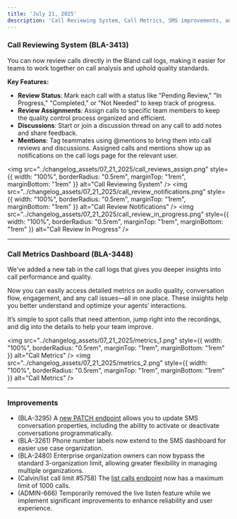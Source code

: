 ```yaml
---
title: 'July 21, 2025'
description: 'Call Reviewing System, Call Metrics, SMS improvements, and other enhancements'
---
```


### Call Reviewing System (BLA-3413)

You can now review calls directly in the Bland call logs, making it easier for teams to work together on call analysis and uphold quality standards.

**Key Features:**
- **Review Status**: Mark each call with a status like "Pending Review," "In Progress," "Completed," or "Not Needed" to keep track of progress.
- **Review Assignments**: Assign calls to specific team members to keep the quality control process organized and efficient.
- **Discussions**: Start or join a discussion thread on any call to add notes and share feedback.
- **Mentions**: Tag teammates using @mentions to bring them into call reviews and discussions. Assigned calls and mentions show up as notifications on the call logs page for the relevant user.

<Tabs>
  <Tab title="Assigning a Review">

<img 
  src="../changelog_assets/07_21_2025/call_reviews_assign.png" 
  style={{ width: "100%", borderRadius: "0.5rem", marginTop: "1rem", marginBottom: "1rem" }}
  alt="Call Reviewing System"
/>
  </Tab>
  <Tab title="Notifications">
<img 
  src="../changelog_assets/07_21_2025/call_review_notifications.png" 
  style={{ width: "100%", borderRadius: "0.5rem", marginTop: "1rem", marginBottom: "1rem" }}
  alt="Call Review Notifications"
/>
  </Tab>
  <Tab title="In Progress">
<img 
  src="../changelog_assets/07_21_2025/call_review_in_progress.png" 
  style={{ width: "100%", borderRadius: "0.5rem", marginTop: "1rem", marginBottom: "1rem" }}
  alt="Call Review In Progress"
/>
  </Tab>
</Tabs>


---

### Call Metrics Dashboard (BLA-3448)

We’ve added a new tab in the call logs that gives you deeper insights into call performance and quality.

Now you can easily access detailed metrics on audio quality, conversation flow, engagement, and any call issues—all in one place. These insights help you better understand and optimize your agents’ interactions.

It’s simple to spot calls that need attention, jump right into the recordings, and dig into the details to help your team improve.

<Tabs>
  <Tab title="Call Metrics">

<img 
  src="../changelog_assets/07_21_2025/metrics_1.png" 
  style={{ width: "100%", borderRadius: "0.5rem", marginTop: "1rem", marginBottom: "1rem" }}
  alt="Call Metrics"
/>
  </Tab>
  <Tab title="Call Metrics">
<img 
  src="../changelog_assets/07_21_2025/metrics_2.png" 
  style={{ width: "100%", borderRadius: "0.5rem", marginTop: "1rem", marginBottom: "1rem" }}
  alt="Call Metrics"
/>
  </Tab>
</Tabs>

---

### Improvements

- (BLA-3295) A [new PATCH endpoint](/api-v1/patch/sms-conversations-id) allows you to update SMS conversation properties, including the ability to activate or deactivate conversations programmatically.
- (BLA-3261) Phone number labels now extend to the SMS dashboard for easier use case organization.
- (BLA-2480) Enterprise organization owners can now bypass the standard 3-organization limit, allowing greater flexibility in managing multiple organizations.
- (Calvin/list call limit #5758) The [list calls endpoint](/api-v1/get/calls) now has a maximum limit of 1000 calls.
- (ADMIN-666) Temporarily removed the live listen feature while we implement significant improvements to enhance reliability and user experience.